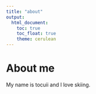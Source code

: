 ```yaml
---
title: "about"
output: 
  html_document:
    toc: true
    toc_float: true
    theme: cerulean
---
```


# About me

My name is tocuii and I love skiing.